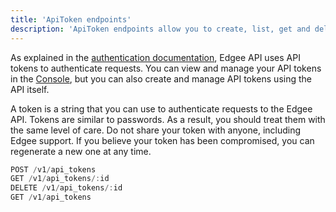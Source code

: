 ```yaml
---
title: 'ApiToken endpoints'
description: 'ApiToken endpoints allow you to create, list, get and delete ApiTokens.'
---
```


As explained in the [authentication documentation](./api-reference/authentication), Edgee API uses API tokens to 
authenticate requests. You can view and manage your API tokens in the [Console](https://console.edgee.cloud/settings/api-tokens), 
but you can also create and manage API tokens using the API itself.

A token is a string that you can use to authenticate requests to the Edgee API. Tokens are similar to passwords. 
As a result, you should treat them with the same level of care. Do not share your token with anyone, including
Edgee support. If you believe your token has been compromised, you can regenerate a new one at any time.

<RequestExample>

```js ENDPOINTS
POST /v1/api_tokens
GET /v1/api_tokens/:id
DELETE /v1/api_tokens/:id
GET /v1/api_tokens
```

</RequestExample>


<Snippet file="snippet-edgee-sdk.mdx" />
